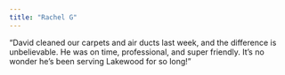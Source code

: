 ```yaml
---
title: "Rachel G"
---
```

“David cleaned our carpets and air ducts last week, and the difference is unbelievable. He was on time, professional, and super friendly. It’s no wonder he’s been serving Lakewood for so long!”

